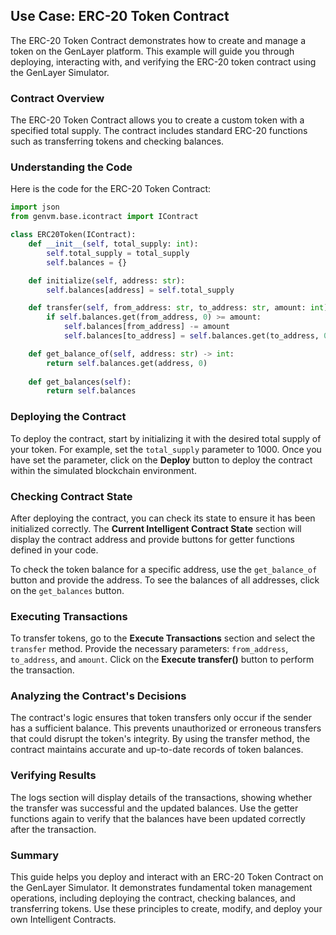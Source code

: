 ## Use Case: ERC-20 Token Contract

The ERC-20 Token Contract demonstrates how to create and manage a token on the GenLayer platform. This example will guide you through deploying, interacting with, and verifying the ERC-20 token contract using the GenLayer Simulator.

### Contract Overview

The ERC-20 Token Contract allows you to create a custom token with a specified total supply. The contract includes standard ERC-20 functions such as transferring tokens and checking balances.

### Understanding the Code

Here is the code for the ERC-20 Token Contract:

```python
import json
from genvm.base.icontract import IContract

class ERC20Token(IContract):
    def __init__(self, total_supply: int):
        self.total_supply = total_supply
        self.balances = {}

    def initialize(self, address: str):
        self.balances[address] = self.total_supply

    def transfer(self, from_address: str, to_address: str, amount: int):
        if self.balances.get(from_address, 0) >= amount:
            self.balances[from_address] -= amount
            self.balances[to_address] = self.balances.get(to_address, 0) + amount

    def get_balance_of(self, address: str) -> int:
        return self.balances.get(address, 0)
    
    def get_balances(self):
        return self.balances
```

### Deploying the Contract

To deploy the contract, start by initializing it with the desired total supply of your token. For example, set the `total_supply` parameter to 1000. Once you have set the parameter, click on the **Deploy** button to deploy the contract within the simulated blockchain environment.

### Checking Contract State

After deploying the contract, you can check its state to ensure it has been initialized correctly. The **Current Intelligent Contract State** section will display the contract address and provide buttons for getter functions defined in your code.

To check the token balance for a specific address, use the `get_balance_of` button and provide the address. To see the balances of all addresses, click on the `get_balances` button.

### Executing Transactions

To transfer tokens, go to the **Execute Transactions** section and select the `transfer` method. Provide the necessary parameters: `from_address`, `to_address`, and `amount`. Click on the **Execute transfer()** button to perform the transaction. 

### Analyzing the Contract's Decisions

The contract's logic ensures that token transfers only occur if the sender has a sufficient balance. This prevents unauthorized or erroneous transfers that could disrupt the token's integrity. By using the transfer method, the contract maintains accurate and up-to-date records of token balances.

### Verifying Results

The logs section will display details of the transactions, showing whether the transfer was successful and the updated balances. Use the getter functions again to verify that the balances have been updated correctly after the transaction.

### Summary

This guide helps you deploy and interact with an ERC-20 Token Contract on the GenLayer Simulator. It demonstrates fundamental token management operations, including deploying the contract, checking balances, and transferring tokens. Use these principles to create, modify, and deploy your own Intelligent Contracts.